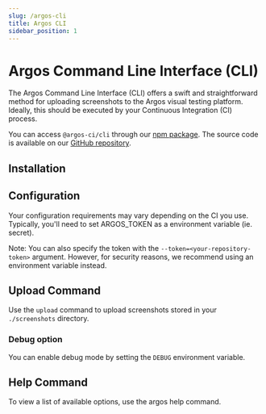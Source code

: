 ```yaml
---
slug: /argos-cli
title: Argos CLI
sidebar_position: 1
---
```



# Argos Command Line Interface (CLI)

The Argos Command Line Interface (CLI) offers a swift and straightforward method for uploading screenshots to the Argos visual testing platform. Ideally, this should be executed by your Continuous Integration (CI) process.

You can access `@argos-ci/cli` through our [npm package](https://www.npmjs.com/package/@argos-ci/cli). The source code is available on our [GitHub repository](https://github.com/argos-ci/argos-javascript/tree/main/packages/cli).

## Installation

<InstallDevDep dependency="@argos-ci/cli" showCliLink={false} />

## Configuration

Your configuration requirements may vary depending on the CI you use. Typically, you'll need to set ARGOS_TOKEN as a environment variable (ie. secret).

Note: You can also specify the token with the `--token=<your-repository-token>` argument. However, for security reasons, we recommend using an environment variable instead.

## Upload Command

Use the `upload` command to upload screenshots stored in your <code>./screenshots</code> directory.

<RunPkgCommand command="argos upload ./screenshots" />

### Debug option

You can enable debug mode by setting the `DEBUG` environment variable.

<RunPkgCommand command="argos help upload" envVariable="DEBUG=*" />

## Help Command

To view a list of available options, use the argos help command.

<RunPkgCommand command="argos help upload" />
